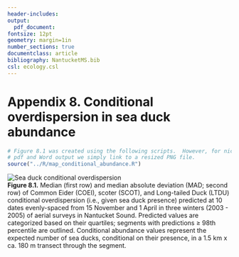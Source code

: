 ```yaml
---
header-includes:
output: 
  pdf_document:
fontsize: 12pt
geometry: margin=1in
number_sections: true
documentclass: article
bibliography: NantucketMS.bib
csl: ecology.csl
---
```

# Appendix 8. Conditional overdispersion in sea duck abundance

```r
# Figure 8.1 was created using the following scripts.  However, for nice formatting in the 
# pdf and Word output we simply link to a resized PNG file.
source("../R/map_conditional_abundance.R")
```
![Sea duck conditional overdispersion](./Figures/conditional_overdispersion_maps_reduced.png)  
**Figure 8.1.** Median (first row) and median absolute deviation (MAD; second row) of Common Eider (COEI), scoter (SCOT), and Long-tailed Duck (LTDU) conditional overdispersion (i.e., given sea duck presence) predicted at 10 dates evenly-spaced from 15 November and 1 April in three winters (2003 - 2005) of aerial surveys in Nantucket Sound.  Predicted values are categorized based on their quartiles; segments with predictions $\geq$ 98th percentile are outlined. Conditional abundance values represent the expected number of sea ducks, conditional on their presence, in a 1.5 km x ca. 180 m transect through the segment.
